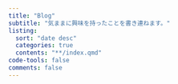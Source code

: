 ```yaml
---
title: "Blog"
subtitle: "気ままに興味を持ったことを書き連ねます。"
listing: 
  sort: "date desc"
  categories: true
  contents: "**/index.qmd"
code-tools: false
comments: false
---
```


